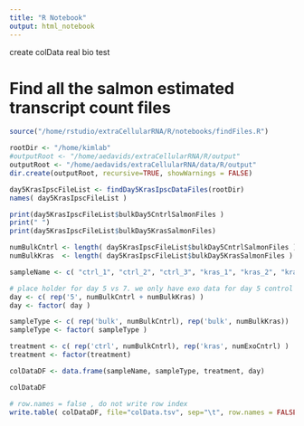 ```yaml
---
title: "R Notebook"
output: html_notebook
---
```

create colData real bio test 

# Find all the salmon estimated transcript count files

```r
source("/home/rstudio/extraCellularRNA/R/notebooks/findFiles.R") 
```


```r
rootDir <- "/home/kimlab"
#outputRoot <- "/home/aedavids/extraCellularRNA/R/output"
outputRoot <- "/home/aedavids/extraCellularRNA/data/R/output"
dir.create(outputRoot, recursive=TRUE, showWarnings = FALSE)
```


```r
day5KrasIpscFileList <- findDay5KrasIpscDataFiles(rootDir)
names( day5KrasIpscFileList )
```

```r
print(day5KrasIpscFileList$bulkDay5CntrlSalmonFiles )
print(" ")
print(day5KrasIpscFileList$bulkDay5KrasSalmonFiles)
```



```r
numBulkCntrl <- length( day5KrasIpscFileList$bulkDay5CntrlSalmonFiles )
numBulkKras  <- length( day5KrasIpscFileList$bulkDay5KrasSalmonFiles )

sampleName <- c( "ctrl_1", "ctrl_2", "ctrl_3", "kras_1", "kras_2", "kras_3" )

# place holder for day 5 vs 7. we only have exo data for day 5 control
day <- c( rep('5', numBulkCntrl + numBulkKras) ) 
day <- factor( day )

sampleType <- c( rep('bulk', numBulkCntrl), rep('bulk', numBulkKras))
sampleType <- factor( sampleType )

treatment <- c( rep('ctrl', numBulkCntrl), rep('kras', numExoCntrl) ) 
treatment <- factor(treatment)

colDataDF <- data.frame(sampleName, sampleType, treatment, day)

colDataDF
```

```r
# row.names = false , do not write row index
write.table( colDataDF, file="colData.tsv", sep="\t", row.names = FALSE)
```

